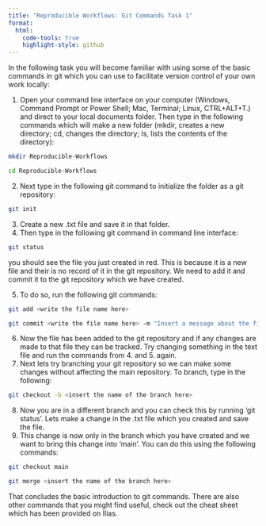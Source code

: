 ```yaml
---
title: "Reproducible Workflows: Git Commands Task 1"
format:
  html:
    code-tools: true
    highlight-style: github
---
```


In the following task you will become familiar with using some of the basic commands in git which you can use to facilitate version control of your own work locally:

1.  Open your command line interface on your computer (Windows, Command Prompt or Power Shell; Mac, Terminal; Linux, CTRL+ALT+T.) and direct to your local documents folder. Then type in the following commands which will make a new folder (mkdir, creates a new directory; cd, changes the directory; ls, lists the contents of the directory):

``` bash
mkdir Reproducible-Workflows
```

``` bash
cd Reproducible-Workflows
```

2.  Next type in the following git command to initialize the folder as a git repository:

``` bash
git init
```

3.  Create a new .txt file and save it in that folder.
4.  Then type in the following git command in command line interface:

``` bash
git status
```

you should see the file you just created in red. This is because it is a new file and their is no record of it in the git repository. We need to add it and commit it to the git repository which we have created.

5.  To do so, run the following git commands:

``` bash
git add <write the file name here>
```

``` bash
git commit <write the file name here> -m "Insert a message about the file here"
```

6.  Now the file has been added to the git repository and if any changes are made to that file they can be tracked. Try changing something in the text file and run the commands from 4. and 5. again.
7.  Next lets try branching your git repository so we can make some changes without affecting the main repository. To branch, type in the following:

``` bash
git checkout -b <insert the name of the branch here>
```

8.  Now you are in a different branch and you can check this by running 'git status'. Lets make a change in the .txt file which you created and save the file.
9.  This change is now only in the branch which you have created and we want to bring this change into 'main'. You can do this using the following commands:

``` bash
git checkout main
```

``` bash
git merge <insert the name of the branch here>
```

That concludes the basic introduction to git commands. There are also other commands that you might find useful, check out the cheat sheet which has been provided on Ilias.
